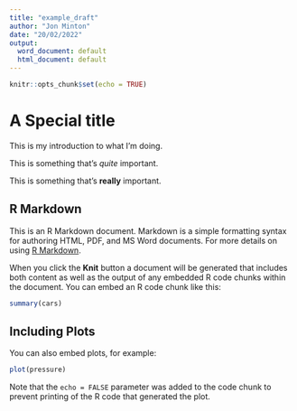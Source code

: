 ```yaml
---
title: "example_draft"
author: "Jon Minton"
date: "20/02/2022"
output:
  word_document: default
  html_document: default
---
```


```r
knitr::opts_chunk$set(echo = TRUE)
```

# A Special title

This is my introduction to what I'm doing.

This is something that's *quite* important.

This is something that's **really** important.



## R Markdown

This is an R Markdown document. Markdown is a simple formatting syntax for authoring HTML, PDF, and MS Word documents. For more details on using [R Markdown](http://rmarkdown.rstudio.com).

When you click the **Knit** button a document will be generated that includes both content as well as the output of any embedded R code chunks within the document. You can embed an R code chunk like this:

```r
summary(cars)
```

## Including Plots

You can also embed plots, for example:

```r
plot(pressure)
```

Note that the `echo = FALSE` parameter was added to the code chunk to prevent printing of the R code that generated the plot.
